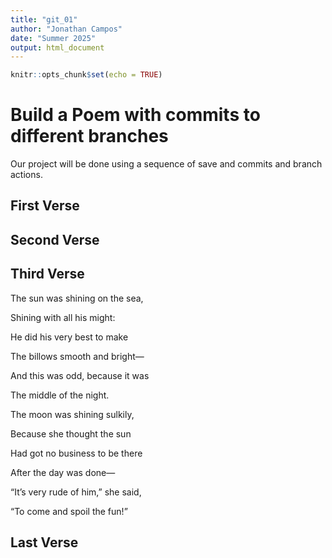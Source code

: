 ```yaml
---
title: "git_01"
author: "Jonathan Campos"
date: "Summer 2025"
output: html_document
---
```


```r
knitr::opts_chunk$set(echo = TRUE)
```
# Build a Poem with commits to different branches
Our project will be done using a sequence of save and commits and branch actions.
<!-- Do not modify or change any text in "!--" bracketed areas such as this --- these are instructions to
you, if you change any of this the git program will notice it and compromise your git merging strategy !-->

## First Verse 
<!--Put the first five lines of a poem by Lewis Carrol in this section!-->

## Second Verse
<!--Put the first five lines of a poem by Robert Frost here!-->

## Third Verse
<!--Put the first two verses of The Walrus and the Carpenter here!-->

The sun was shining on the sea,

Shining with all his might:

He did his very best to make

The billows smooth and bright—

And this was odd, because it was

The middle of the night.

The moon was shining sulkily,

Because she thought the sun

Had got no business to be there

After the day was done—

"It's very rude of him," she said,

"To come and spoil the fun!"

## Last Verse
<!--Put a short poem you created using chatGPT of 20 to 30 lines,here!-->
